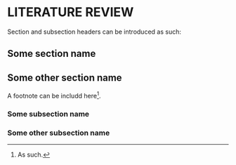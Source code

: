 # LITERATURE REVIEW {#litrev}

Section and subsection headers can be introduced as such:

## Some section name {#section-tag-to-refer}

\lipsum[1]

## Some other section name

\lipsum[2]

A footnote can be includd here^[As such.].

### Some subsection name {#some-tag-for-subsection}

\lipsum[3]

### Some other subsection name

\lipsum[4]
